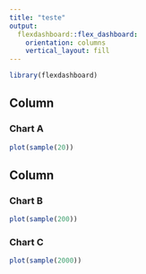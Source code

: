 ```yaml
---
title: "teste"
output: 
  flexdashboard::flex_dashboard:
    orientation: columns
    vertical_layout: fill
---
```


```r
library(flexdashboard)
```

## Column {data-width="650"}

### Chart A

```r

plot(sample(20))

```

## Column {data-width="350"}

### Chart B

```r
plot(sample(200))

```

### Chart C

```r
plot(sample(2000))
```
